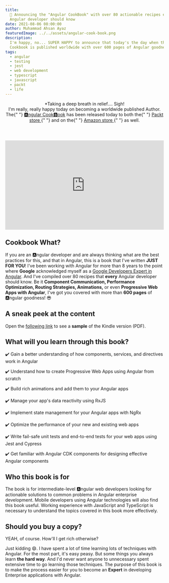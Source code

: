 ```yaml
---
title:
  📢 Announcing the "Angular CookBook" with over 80 actionable recipes every
  Angular developer should know
date: 2021-08-06 08:00:00
author: Muhammad Ahsan Ayaz
featuredImage: ../../assets/angular-cook-book.png
description:
  I'm happy, no... SUPER HAPPY to announce that today's the day when the Angular
  Cookbook is published worldwide with over 600 pages of Angular goodness...
tags:
  - angular
  - testing
  - jest
  - web development
  - typescript
  - javascript
  - packt
  - life
---
```


<AngularCookbook />
<header>
  <div>*Taking a deep breath in relief.... Sigh!</div>
  <div>
    I'm really, really happy today on becoming a worldwide published Author. The{" "}
    <a href="https://ahsanayaz.com/ng-book">🅰️ngular Cook🅱️ook</a> has been
    released today to both the{" "}
    <a href="https://www.packtpub.com/product/angular-cookbook/9781838989439?utm_source=github&utm_medium=repository&utm_campaign=9781838989439">
      Packt store
    </a>{" "}
    and on the{" "}
    <a href="https://www.amazon.com/Angular-Cookbook-recipes-enterprise-scale-development-dp-1838989439/dp/1838989439/?">
      Amazon store
    </a>{" "}
    as well.
  </div>
</header>
<div style="width:100%; margin-top: 20px;">
  <div style="height:0;padding-bottom:56.25%;position:relative;width:100%">
    <iframe
      allowfullscreen=""
      frameBorder="0"
      height="100%"
      src="https://giphy.com/embed/xZXDhe7TvysVRyak7J/video"
      style="left:0;position:absolute;top:0"
      width="100%"
    ></iframe>
  </div>
</div>

## Cookbook What?

If you are an 🅰️ngular developer and are always thinking what are the best
practices for this, and that in Angular, this is a book that I've written **JUST
FOR YOU**! I've been working with Angular for more than 8 years to the point
where **Google** acknowledged myself as a
[Google Developers Expert in Angular](https://ahsanayaz.com/gde). And I've
compiled over 80 recipes that **every** Angular developer should know. Be it
**Component Communication, Performance Optimization, Routing Strategies,
Animations,** or even **Progressive Web Apps with Angular**, I've got you
covered with more than **600 pages** of 🅰️ngular goodness! 😎

## A sneak peek at the content

Open the
[following link](https://www.amazon.com/Angular-Cookbook-recipes-enterprise-scale-development-dp-1838989439/dp/1838989439/?asin=B08VTWYJ7H&revisionId=&format=2&depth=1)
to see a **sample** of the Kindle version (PDF).

## What will you learn through this book?

✔️ Gain a better understanding of how components, services, and directives work
in Angular

✔️ Understand how to create Progressive Web Apps using Angular from scratch

✔️ Build rich animations and add them to your Angular apps

✔️ Manage your app's data reactivity using RxJS

✔️ Implement state management for your Angular apps with NgRx

✔️ Optimize the performance of your new and existing web apps

✔️ Write fail-safe unit tests and end-to-end tests for your web apps using Jest
and Cypress

✔️ Get familiar with Angular CDK components for designing effective Angular
components

## Who this book is for

The book is for intermediate-level 🅰️ngular web developers looking for
actionable solutions to common problems in Angular enterprise development.
Mobile developers using Angular technologies will also find this book useful.
Working experience with JavaScript and TypeScript is necessary to understand the
topics covered in this book more effectively.

## Should you buy a copy?

YEAH, of course. How'll I get rich otherwise?

<ImageWithBg
  title="Screams internally"
  alt="Screams internally gif"
  src="https://media.giphy.com/media/2UlW42qqNY9udwlOke/giphy.gif"
  backgroundColor="transparent"
/>

Just kidding 😄. I have spent a lot of time learning lots of techniques with
Angular. For the most part, it's easy peasy. But some things you always learn
**the hard way**. And I'd never want anyone to unnecessary spent extensive time
to go learning those techniques. The purpose of this book is to make the process
easier for you to become an **Expert** in developing Enterprise applications
with Angular.
